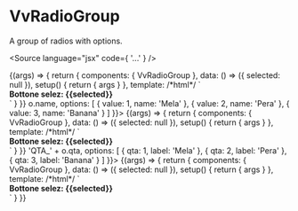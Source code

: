 

<Meta title="Components/RadioButtonGroup/Options" component={VvRadioGroup} />

# VvRadioGroup

A group of radios with options.

<Source
	language="jsx"
	code={
		'<vv-radio-group :options="[...]" option-label="..." option-value="...">...</vv-radio-group>'
	}
/>

<Canvas>
	<Story
		name="Object array options"
		args={{
			name: 'story2',
			vertical: false,
			disabled: false,
			options: [
				{ value: 1, label: 'Mela' },
				{ value: 2, label: 'Pera' },
				{ value: 3, label: 'Banana' }
			]
		}}>
		{(args) => {
			return {
				components: { VvRadioGroup },
				data: () => ({ selected: null }),
				setup() {
					return { args }
				},
				template:
					/*html*/
					`
                    <div class="flex flex-row justify-between">
                        <vv-radio-group v-bind="args" :model-value="selected" @update:modelValue="selected = $event"/>
                        <strong v-if="selected">Bottone selez: {{selected}} </strong> 
                    </div>
                    `
			}
		}}
	</Story>
</Canvas>

<Canvas>
	<Story
		name="Option label function"
		args={{
			name: 'story3',
			vertical: false,
			disabled: false,
			optionLabel: (o) => o.name,
			options: [
				{ value: 1, name: 'Mela' },
				{ value: 2, name: 'Pera' },
				{ value: 3, name: 'Banana' }
			]
		}}>
		{(args) => {
			return {
				components: { VvRadioGroup },
				data: () => ({ selected: null }),
				setup() {
					return { args }
				},
				template:
					/*html*/
					`
                    <div class="flex flex-row justify-between">
                        <vv-radio-group v-bind="args" :model-value="selected" @update:modelValue="selected = $event"/>
                        <strong v-if="selected">Bottone selez: {{selected}} </strong> 
                    </div>
                    `
			}
		}}
	</Story>
</Canvas>

<Canvas>
	<Story
		name="Option value function"
		args={{
			name: 'story4',
			vertical: false,
			disabled: false,
			optionValue: (o) => 'QTA_' + o.qta,
			options: [
				{ qta: 1, label: 'Mela' },
				{ qta: 2, label: 'Pera' },
				{ qta: 3, label: 'Banana' }
			]
		}}>
		{(args) => {
			return {
				components: { VvRadioGroup },
				data: () => ({ selected: null }),
				setup() {
					return { args }
				},
				template:
					/*html*/
					`
                    <div class="flex flex-row justify-between">
                        <vv-radio-group v-bind="args" :model-value="selected" @update:modelValue="selected = $event"/>
                        <strong v-if="selected">Bottone selez: {{selected}} </strong> 
                    </div>
                    `
			}
		}}
	</Story>
</Canvas>
